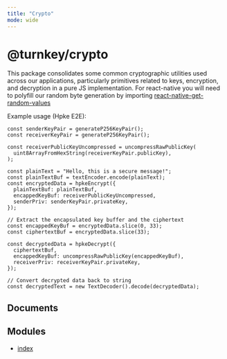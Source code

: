 ```yaml
---
title: "Crypto"
mode: wide
---
```

  
# @turnkey/crypto

This package consolidates some common cryptographic utilities used across our applications, particularly primitives related to keys, encryption, and decryption in a pure JS implementation. For react-native you will need to polyfill our random byte generation by importing [react-native-get-random-values](https://www.npmjs.com/package/react-native-get-random-values)

Example usage (Hpke E2E):

```
const senderKeyPair = generateP256KeyPair();
const receiverKeyPair = generateP256KeyPair();

const receiverPublicKeyUncompressed = uncompressRawPublicKey(
  uint8ArrayFromHexString(receiverKeyPair.publicKey),
);

const plainText = "Hello, this is a secure message!";
const plainTextBuf = textEncoder.encode(plainText);
const encryptedData = hpkeEncrypt({
  plainTextBuf: plainTextBuf,
  encappedKeyBuf: receiverPublicKeyUncompressed,
  senderPriv: senderKeyPair.privateKey,
});

// Extract the encapsulated key buffer and the ciphertext
const encappedKeyBuf = encryptedData.slice(0, 33);
const ciphertextBuf = encryptedData.slice(33);

const decryptedData = hpkeDecrypt({
  ciphertextBuf,
  encappedKeyBuf: uncompressRawPublicKey(encappedKeyBuf),
  receiverPriv: receiverKeyPair.privateKey,
});

// Convert decrypted data back to string
const decryptedText = new TextDecoder().decode(decryptedData);
```

## Documents



## Modules

- [index](index/readme)

